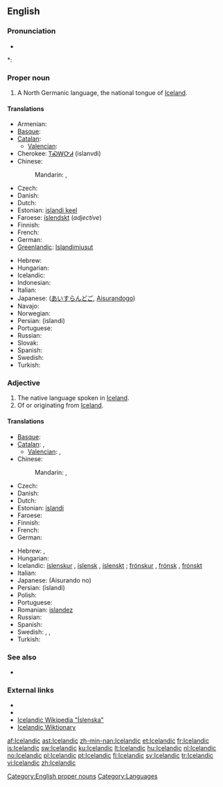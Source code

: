 {{interwiktionary|code=is}}
==English==

{{wikipedia}}

===Pronunciation===
* {{audio|en-us-Icelandic.ogg|Audio (US)}}

*: {{rhymes|ændɪk}}

===Proper noun===
{{en-proper noun}}

# A North Germanic language, the national tongue of [[Iceland]].

====Translations====
{{trans-top|language}}
* Armenian: {{t-|hy|իսլանդերեն|tr=islanderen}}
* [[Basque]]: {{t|eu|islandiera|xs=Basque}}
* [[Catalan]]: {{t+|ca|islandès|m}}
** [[Valencian]]: {{t-|ca|islandés|m}}
* Cherokee: [[ᎢᏍᎳᏅᏗ]] (islanvdi)
* Chinese:
*: Mandarin: {{t-|cmn|冰島語|sc=Hani}}, {{t-|cmn|冰岛语|tr=Bīngdǎoyǔ|sc=Hani}}
* Czech: {{t+|cs|islandština|f}}
* Danish: {{t+|da|islandsk}}
* Dutch: {{t+|nl|IJslands|n}}
* Estonian: [[islandi keel]]
* Faroese: [[íslendskt]] {{n}} (''adjective'')
* Finnish: {{t+|fi|islanti}}
* French: {{t+|fr|islandais|m}}
* German: {{t+|de|Isländisch|n}}
* [[Greenlandic]]: [[Islandimiusut]]
{{trans-mid}}
* Hebrew: {{t-|he|איסלנדית|f}}
* Hungarian: {{t+|hu|izlandi}}
* Icelandic: {{t+|is|íslenska|f}}
* Indonesian: {{t|id|bahasa Islandia|xs=Indonesian}}
* Italian: {{t+|it|islandese|m}}
* Japanese: {{Jpan|[[アイスランド語]]}} ([[あいすらんどご]], [[Aisurandogo]])
* Navajo: {{tø|nv|Tin Dineʼé bizaad}}
* Norwegian: {{t+|no|islandsk}}
* Persian: {{fa-Arab|[[ایسلندی]]}} (islandi)
* Portuguese: {{t+|pt|islandês|m}}
* Russian: {{t+|ru|исландский|tr=islándskij}}
* Slovak: {{t+|sk|islandčina|f}}
* Spanish: {{t+|es|islandés}}
* Swedish: {{t+|sv|isländska|c}}
* Turkish: {{t+|tr|İzlandaca}}
{{trans-bottom}}

===Adjective===
{{en-adj}}

# The native language spoken in [[Iceland]].
# Of or originating from [[Iceland]].

====Translations====
{{trans-top|relating to Iceland}}
* [[Basque]]: {{t|eu|islandiar|xs=Basque}}
* [[Catalan]]: {{t+|ca|islandès|m}}, {{t-|ca|islandesa|f}}
** [[Valencian]]: {{t-|ca|islandés|m}}, {{t-|ca|islandesa|f}}
* Chinese:
*: Mandarin: {{t-|cmn|冰島|alt=冰島的|sc=Hani}}, {{t-|cmn|冰岛|alt=冰岛的|tr=Bīngdǎo de|sc=Hani}}
* Czech: {{t-|cs|islandský|m}}
* Danish: {{t+|da|islandsk}}
* Dutch: {{t+|nl|IJslands}}
* Estonian: [[islandi]]
* Faroese: {{t-|fo|íslendskur|xs=Faroese}}
* Finnish: {{t+|fi|islantilainen}}
* French: {{t+|fr|islandais}}
* German: {{t+|de|isländisch}}
{{trans-mid}}
* Hebrew: {{t-|he|איסלנדית|f}}, {{t-|he|איסלנדי|m}}
* Hungarian: {{t+|hu|izlandi}}
* Icelandic: [[íslenskur]] {{m}}, [[íslensk]] {{f}}, [[íslenskt]] {{n}}; [[frónskur]] {{m}}, [[frónsk]] {{f}}, [[frónskt]] {{n}}
* Italian: {{t+|it|islandese}}
* Japanese: {{Jpan|[[アイスランド]]の}} (Aisurando no)
* Persian: {{fa-Arab|[[ایسلندی]]}} (islandi)
* Polish: {{t+|pl|islandzki}}
* Portuguese: {{t+|pt|islandês}}
* Romanian: [[islandez]]
* Russian: {{t+|ru|исландский|tr=islándskij}}
* Spanish: {{t+|es|islandés}}
* Swedish: {{t+|sv|isländsk}}, {{t+|sv|isländskt|n}}, {{t+|sv|isländska|p}}
* Turkish: {{t+|tr|İzlanda}}
{{trans-bottom}}

===See also===
* {{langcat}}

===External links===
* {{websters-online}}
* {{ISO 639|link=Ethnologue|1code=is|code=isl}}
* [http://is.wikipedia.org/wiki/%C3%8Dslenska Icelandic Wikipedia "Íslenska"]
* [http://is.wiktionary.org Icelandic Wiktionary]

[[Category:English proper nouns]]
[[Category:Languages]]

[[af:Icelandic]]
[[ast:Icelandic]]
[[zh-min-nan:Icelandic]]
[[et:Icelandic]]
[[fr:Icelandic]]
[[is:Icelandic]]
[[sw:Icelandic]]
[[ku:Icelandic]]
[[lt:Icelandic]]
[[hu:Icelandic]]
[[nl:Icelandic]]
[[no:Icelandic]]
[[pl:Icelandic]]
[[pt:Icelandic]]
[[fi:Icelandic]]
[[sv:Icelandic]]
[[tr:Icelandic]]
[[vi:Icelandic]]
[[zh:Icelandic]]